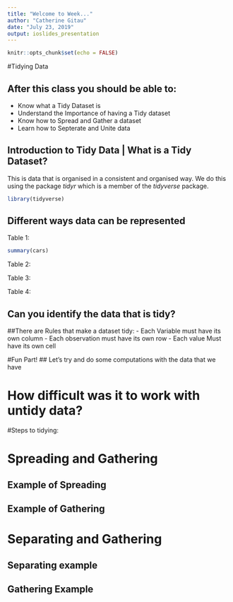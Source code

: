 ```yaml
---
title: "Welcome to Week..."
author: "Catherine Gitau"
date: "July 23, 2019"
output: ioslides_presentation
---
```


```r
knitr::opts_chunk$set(echo = FALSE)
```

#Tidying Data

## After this class you should be able to:
- Know what a Tidy Dataset is
- Understand the Importance of having a Tidy dataset
- Know how to Spread and Gather a dataset
- Learn how to Septerate and Unite data

## Introduction to Tidy Data | What is a Tidy Dataset? {.build}
This is data that is organised in a consistent and organised way.
We do this using the package *tidyr* which is a member of the *tidyverse* package.

```r
library(tidyverse)
```

## Different ways data can be represented
Table 1:

```r
summary(cars)
```

Table 2:

Table 3:

Table 4:

## Can you identify the data that is tidy?

##There are Rules that make a dataset tidy:
- Each Variable must have its own column
- Each observation must have its own row
- Each value Must have its own cell

#Fun Part!
## Let's try and do some computations with the data that we have

# How difficult was it to work with untidy data?

#Steps to tidying:


# Spreading and Gathering 

## Example of Spreading

## Example of Gathering

# Separating and Gathering

## Separating example

## Gathering Example


